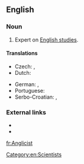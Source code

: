 ==English==

===Noun===
{{en-noun}}

# Expert on [[English studies]].

====Translations====
{{trans-top|expert on Anglistics}}
* Czech: {{t+|cs|anglista|m}}, {{t|cs|anglistka|f}}
* Dutch: {{t|nl|anglist|m|f}}
{{trans-mid}}
* German: {{t|de|Anglist|m}}, {{t|de|Anglistin|f}}
* Portuguese: {{t|pt|anglicista|m|f}}
* Serbo-Croatian: {{t+|sh|anglist|m}}, {{t+|sh|anglistkinja|f}}
{{trans-bottom}}

===External links===
<!-- not in Webster 1913 and Century 1911 -->
* {{R:Merriam Webster Online}}
* {{R:OneLook}}

[[Category:en:Scientists]]

[[fr:Anglicist]]